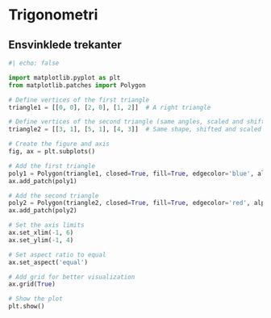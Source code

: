 # Trigonometri

## Ensvinklede trekanter

``` {python}

#| echo: false

import matplotlib.pyplot as plt
from matplotlib.patches import Polygon

# Define vertices of the first triangle
triangle1 = [[0, 0], [2, 0], [1, 2]]  # A right triangle

# Define vertices of the second triangle (same angles, scaled and shifted)
triangle2 = [[3, 1], [5, 1], [4, 3]]  # Same shape, shifted and scaled

# Create the figure and axis
fig, ax = plt.subplots()

# Add the first triangle
poly1 = Polygon(triangle1, closed=True, fill=True, edgecolor='blue', alpha=0.5)
ax.add_patch(poly1)

# Add the second triangle
poly2 = Polygon(triangle2, closed=True, fill=True, edgecolor='red', alpha=0.5)
ax.add_patch(poly2)

# Set the axis limits
ax.set_xlim(-1, 6)
ax.set_ylim(-1, 4)

# Set aspect ratio to equal
ax.set_aspect('equal')

# Add grid for better visualization
ax.grid(True)

# Show the plot
plt.show()
```

